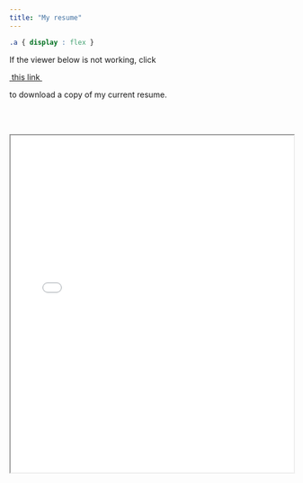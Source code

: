 ```yaml
---
title: "My resume"
---
```

``` css
.a { display : flex }

```

<div class = "a">
<p>If the viewer below is not working, click</p>
<a href = "Trevor Romich Resume 3_13_2022.pdf" target = "_blank">&nbsp;this link&nbsp;</a>
<p>to download a copy of my current resume.</p>
</div>
<br></br>

<iframe src="Trevor Romich Resume 3_13_2022.pdf" type="application/pdf" width="100%" height="600px"></iframe>